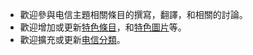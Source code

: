 * 歡迎參與电信主題相關條目的撰寫，翻譯，和相關的討論。
* 歡迎增加或更新[[Portal:电信/特色條目|特色條目]]，和[[Portal:电信/特色圖片|特色圖片]]等。
* 歡迎擴充或更新[[:Category:电信|电信分類]]。
{{tasks
|requests=[[Help:創建新條目|創建新條目]], [[Wikipedia:电信专题|电信专题]](此专题是旨在协调大家共同对于'''电信'''相关条目的翻译与撰写，和相关的讨论。)
|assess=
|cleanup= 
|copyedit=
|disambiguation=
|expand=
|infobox=
|maintain=
|merge=
|npov=
|photo=
|split=
|stubs=
|update=
|verify=
|wikify=
|other=擴展這個門戶網站
}}